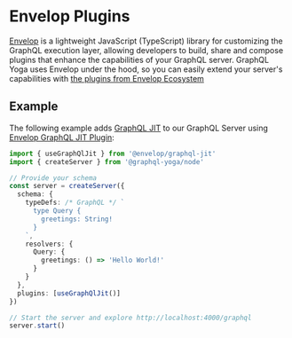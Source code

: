 
<LatestVersionNotice />

# Envelop Plugins

[Envelop](https://envelop.dev) is a lightweight JavaScript (TypeScript) library for customizing the
GraphQL execution layer, allowing developers to build, share and compose plugins that enhance the
capabilities of your GraphQL server. GraphQL Yoga uses Envelop under the hood, so you can easily
extend your server's capabilities with
[the plugins from Envelop Ecosystem](https://envelop.dev/plugins)

## Example

The following example adds [GraphQL JIT](https://github.com/zalando-incubator/graphql-jit) to our
GraphQL Server using [Envelop GraphQL JIT Plugin](https://envelop.dev/plugins/use-graphql-jit):

```ts
import { useGraphQlJit } from '@envelop/graphql-jit'
import { createServer } from '@graphql-yoga/node'

// Provide your schema
const server = createServer({
  schema: {
    typeDefs: /* GraphQL */ `
      type Query {
        greetings: String!
      }
    `,
    resolvers: {
      Query: {
        greetings: () => 'Hello World!'
      }
    }
  },
  plugins: [useGraphQlJit()]
})

// Start the server and explore http://localhost:4000/graphql
server.start()
```
